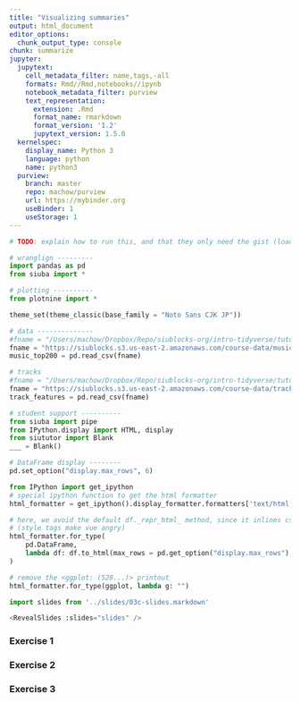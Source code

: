 ```yaml
---
title: "Visualizing summaries"
output: html_document
editor_options: 
  chunk_output_type: console
chunk: summarize
jupyter:
  jupytext:
    cell_metadata_filter: name,tags,-all
    formats: Rmd//Rmd,notebooks//ipynb
    notebook_metadata_filter: purview
    text_representation:
      extension: .Rmd
      format_name: rmarkdown
      format_version: '1.2'
      jupytext_version: 1.5.0
  kernelspec:
    display_name: Python 3
    language: python
    name: python3
  purview:
    branch: master
    repo: machow/purview
    url: https://mybinder.org
    useBinder: 1
    useStorage: 1
---
```


```python
# TODO: explain how to run this, and that they only need the gist (loads tools)

# wranglign ---------
import pandas as pd
from siuba import *

# plotting ----------
from plotnine import *

theme_set(theme_classic(base_family = "Noto Sans CJK JP"))

# data --------------
#fname = "/Users/machow/Dropbox/Repo/siublocks-org/intro-tidyverse/tutorial/data/music200.csv"
fname = "https://siublocks.s3.us-east-2.amazonaws.com/course-data/music200.csv"
music_top200 = pd.read_csv(fname)

# tracks
#fname = "/Users/machow/Dropbox/Repo/siublocks-org/intro-tidyverse/tutorial/data/track_features.csv"
fname = "https://siublocks.s3.us-east-2.amazonaws.com/course-data/track_features.csv"
track_features = pd.read_csv(fname)

# student support ----------
from siuba import pipe
from IPython.display import HTML, display
from siututor import Blank
___ = Blank()

# DataFrame display --------
pd.set_option("display.max_rows", 6)

from IPython import get_ipython
# special ipython function to get the html formatter
html_formatter = get_ipython().display_formatter.formatters['text/html']

# here, we avoid the default df._repr_html_ method, since it inlines css
# (style tags make vue angry)
html_formatter.for_type(
    pd.DataFrame,
    lambda df: df.to_html(max_rows = pd.get_option("display.max_rows"), show_dimensions = True)
)

# remove the <ggplot: (528...)> printout
html_formatter.for_type(ggplot, lambda g: "")

```

```python

import slides from '../slides/03c-slides.markdown'

<RevealSlides :slides="slides" />

```

### Exercise 1


### Exercise 2


### Exercise 3
